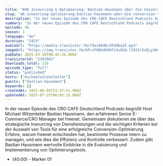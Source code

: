 ```yaml
---
title: "#46 Insourcing & Optimierung: Bastian Hausmann über die Conversion-Taktik von freenet"
slug: "46-insourcing-optimierung-bastian-hausmann-uber-die-conversion-taktik-von-freenet"
description: "In der neuen Episode des CRO CAFE Deutschland Podcasts begrüßt Host Michael Witzenleiter Bastian Hausmann, den erfahrenen Senior E-Commerce/CRO Manager bei freenet. Gemeinsam diskutieren sie über das strategische Insourcing von Dienstleistungen und die wichtigen Kriterien bei der Auswahl von Tools für eine erfolgreiche Conversion-Optimierung. Erfahre, warum freenet entschieden hat, bestimmte Prozesse intern zu managen, und wie dies die Effizienz und Kontrolle verbessert. Zudem gibt Bastian Hausmann wertvolle Einblicke in die Evaluierung und Implementierung von Optimierungstools. \n\n- (40:00) - Marker 01"
summary: "In der neuen Episode des CRO CAFE Deutschland Podcasts begrüßt Host Michael Witzenleiter Bastian Hausmann, den erfahrenen Senior E-Commerce/CRO Manager bei freenet. Gemeinsam diskutieren sie über das strategische Insourcing von Dienstleistungen und die wichtigen Kriterien bei der Auswahl von Tools für eine erfolgreiche Conversion-Optimierung. Erfahre, warum freenet entschieden hat, bestimmte Prozesse intern zu managen, und wie dies die Effizienz und Kontrolle verbessert. Zudem gibt Bastian Hausmann wertvolle Einblicke in die Evaluierung und Implementierung von Optimierungstools. \n40:00 - Marker 01"
episode: 46
season: 1
language: "de"
duration: "2423"
audioUrl: "https://media.transistor.fm/79a140d6/dfddba25.mp3"
imageUrl: "https://img.transistor.fm/kPrcFONSdkKRfiXuhEA-l35SZr5nELy3AGhi39vzKWk/rs:fill:0:0:1/w:3000/h:3000/q:60/aHR0cHM6Ly9pbWct/dXBsb2FkLXByb2R1/Y3Rpb24udHJhbnNp/c3Rvci5mbS9hN2Iz/OWQ4MWFiMWJlZTVh/ZmU1NTgyNzRjYWIx/ZmVmNi5qcGc.webp"
pubDate: 2025-03-18T09:43:34.000Z
transistorId: "2383961"
downloads_total: 216
episode_type: "full"
status: "published"
hosts: ["michaelwitzenleiter"]
guests: ["bastian-hausmann"]
keywords: []
createdAt: 2025-06-04T21:37:51.000Z
updatedAt: 2025-07-25T06:02:15.000Z
---
```


In der neuen Episode des CRO CAFE Deutschland Podcasts begrüßt Host Michael Witzenleiter Bastian Hausmann, den erfahrenen Senior E-Commerce/CRO Manager bei freenet. Gemeinsam diskutieren sie über das strategische Insourcing von Dienstleistungen und die wichtigen Kriterien bei der Auswahl von Tools für eine erfolgreiche Conversion-Optimierung. Erfahre, warum freenet entschieden hat, bestimmte Prozesse intern zu managen, und wie dies die Effizienz und Kontrolle verbessert. Zudem gibt Bastian Hausmann wertvolle Einblicke in die Evaluierung und Implementierung von Optimierungstools. 

- (40:00) - Marker 01

